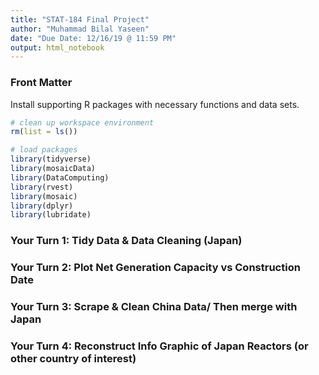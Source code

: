 ```yaml
---
title: "STAT-184 Final Project"
author: "Muhammad Bilal Yaseen"
date: "Due Date: 12/16/19 @ 11:59 PM"
output: html_notebook 
---
```




### Front Matter

Install supporting R packages with necessary functions and data sets. 

```r

# clean up workspace environment
rm(list = ls()) 

# load packages
library(tidyverse)  
library(mosaicData)
library(DataComputing) 
library(rvest) 
library(mosaic)
library(dplyr)
library(lubridate) 

```


###  Your Turn 1: Tidy Data & Data Cleaning (Japan)







###  Your Turn 2: Plot Net Generation Capacity vs Construction Date 



###  Your Turn 3: Scrape & Clean China Data/ Then merge with Japan




###  Your Turn 4: Reconstruct Info Graphic of Japan Reactors (or other country of interest)





